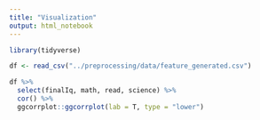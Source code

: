 ```yaml
---
title: "Visualization"
output: html_notebook
---
```




```r
library(tidyverse)

df <- read_csv("../preprocessing/data/feature_generated.csv")

```

```r

df %>%
  select(finalIq, math, read, science) %>%
  cor() %>%
  ggcorrplot::ggcorrplot(lab = T, type = "lower")

```

